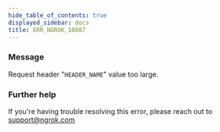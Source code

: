 ```yaml
---
hide_table_of_contents: true
displayed_sidebar: docs
title: ERR_NGROK_10087
---
```




### Message

Request header "`HEADER_NAME`" value too large.

<ErrorDetails error="err_ngrok_10087" />

### Further help

If you're having trouble resolving this error, please reach out to [support@ngrok.com](mailto:support@ngrok.com?subject=Help%20with%20ERR_NGROK_10087)
